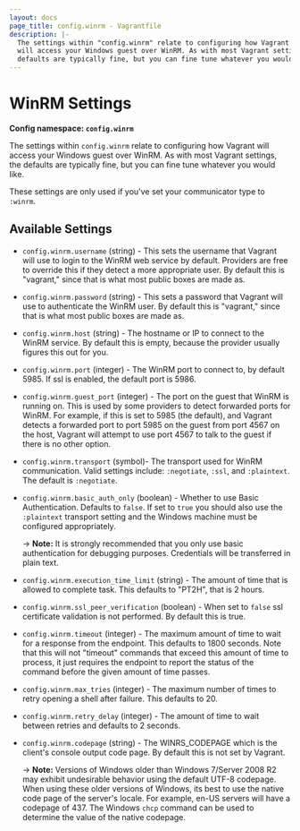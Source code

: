```yaml
---
layout: docs
page_title: config.winrm - Vagrantfile
description: |-
  The settings within "config.winrm" relate to configuring how Vagrant
  will access your Windows guest over WinRM. As with most Vagrant settings, the
  defaults are typically fine, but you can fine tune whatever you would like.
---
```


# WinRM Settings

**Config namespace: `config.winrm`**

The settings within `config.winrm` relate to configuring how Vagrant
will access your Windows guest over WinRM. As with most Vagrant settings, the
defaults are typically fine, but you can fine tune whatever you would like.

These settings are only used if you've set your communicator type to `:winrm`.

## Available Settings

- `config.winrm.username` (string) - This sets the username that Vagrant will use
  to login to the WinRM web service by default. Providers are free to override
  this if they detect a more appropriate user. By default this is "vagrant,"
  since that is what most public boxes are made as.

- `config.winrm.password` (string) - This sets a password that Vagrant will use to
  authenticate the WinRM user. By default this is "vagrant," since that is
  what most public boxes are made as.

- `config.winrm.host` (string) - The hostname or IP to connect to the WinRM service.
  By default this is empty, because the provider usually figures this out for
  you.

- `config.winrm.port` (integer) - The WinRM port to connect to, by default 5985. If ssl
  is enabled, the default port is 5986.

- `config.winrm.guest_port` (integer) - The port on the guest that WinRM is running on.
  This is used by some providers to detect forwarded ports for WinRM. For
  example, if this is set to 5985 (the default), and Vagrant detects a forwarded
  port to port 5985 on the guest from port 4567 on the host, Vagrant will attempt
  to use port 4567 to talk to the guest if there is no other option.

- `config.winrm.transport` (symbol)- The transport used for WinRM communication.
  Valid settings include: `:negotiate`, `:ssl`, and `:plaintext`. The default is `:negotiate`.

- `config.winrm.basic_auth_only` (boolean) - Whether to use Basic Authentication. Defaults
  to `false`. If set to `true` you should also use the `:plaintext` transport setting and
  the Windows machine must be configured appropriately.

  -> **Note:** It is strongly recommended that you only use basic authentication for
  debugging purposes. Credentials will be transferred in plain text.

- `config.winrm.execution_time_limit` (string) - The amount of time that is allowed to
  complete task. This defaults to "PT2H", that is 2 hours.

- `config.winrm.ssl_peer_verification` (boolean) - When set to `false` ssl certificate
  validation is not performed. By default this is true.

- `config.winrm.timeout` (integer) - The maximum amount of time to wait for a response
  from the endpoint. This defaults to 1800 seconds. Note that this will not "timeout"
  commands that exceed this amount of time to process, it just requires the endpoint to
  report the status of the command before the given amount of time passes.

- `config.winrm.max_tries` (integer) - The maximum number of times to retry opening
  a shell after failure. This defaults to 20.

- `config.winrm.retry_delay` (integer) - The amount of time to wait between retries and
  defaults to 2 seconds.

- `config.winrm.codepage` (string) - The WINRS_CODEPAGE which is the client's console
  output code page. By default this is not set by Vagrant.

  -> **Note:** Versions of Windows older than Windows 7/Server 2008 R2 may exhibit
  undesirable behavior using the default UTF-8 codepage. When using these older
  versions of Windows, its best to use the native code page of the server's locale.
  For example, en-US servers will have a codepage of 437. The Windows `chcp` command
  can be used to determine the value of the native codepage.
